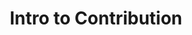 ---
title: "Intro to Contribution"
description: "A guide to contributing to DnD Academy"
sidebar:
  label: Intro to Contribution
  badge: 
    text: "Start Here"
    variant: "success"
  order: 1
tableOfContents:
  minHeadingLevel: 2
  maxHeadingLevel: 3
editUrl: false
lastUpdated: false
---